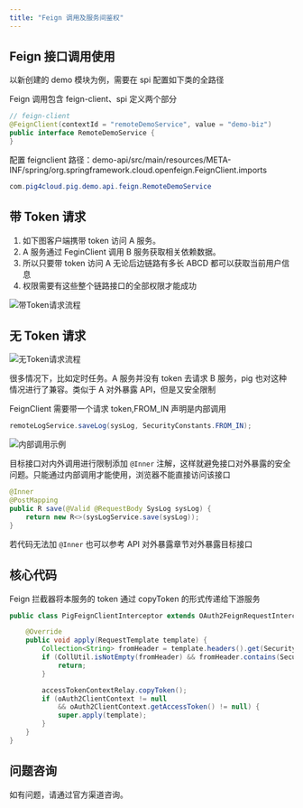 ```yaml
---
title: "Feign 调用及服务间鉴权"
---
```


## Feign 接口调用使用

<Note>
以新创建的 demo 模块为例，需要在 spi 配置如下类的全路径
</Note>

Feign 调用包含 feign-client、spi 定义两个部分

```java
// feign-client
@FeignClient(contextId = "remoteDemoService", value = "demo-biz")
public interface RemoteDemoService {
}
```

<Warning>
配置 feignclient 路径：demo-api/src/main/resources/META-INF/spring/org.springframework.cloud.openfeign.FeignClient.imports
</Warning>

```java
com.pig4cloud.pig.demo.api.feign.RemoteDemoService
```

## 带 Token 请求

1. 如下图客户端携带 token 访问 A 服务。
2. A 服务通过 FeginClient 调用 B 服务获取相关依赖数据。
3. 所以只要带 token 访问 A 无论后边链路有多长 ABCD 都可以获取当前用户信息
4. 权限需要有这些整个链路接口的全部权限才能成功

![带Token请求流程](/images/1599314191979-fea7b81a-4a6b-41f2-8a0c-139a2f9691c0.png)

## 无 Token 请求

![无Token请求流程](/images/1599314191907-97e3a538-9710-406f-9924-ca88a6312589.png)

<Warning>
很多情况下，比如定时任务。A 服务并没有 token 去请求 B 服务，pig 也对这种情况进行了兼容。类似于 A 对外暴露 API，但是又安全限制
</Warning>

FeignClient 需要带一个请求 token,FROM_IN 声明是内部调用

```java
remoteLogService.saveLog(sysLog, SecurityConstants.FROM_IN);
```

![内部调用示例](/images/1660454269266-cb6f54bd-a707-4484-a1b1-d863f61193d6.png)

目标接口对内外调用进行限制添加 `@Inner` 注解，这样就避免接口对外暴露的安全问题。只能通过内部调用才能使用，浏览器不能直接访问该接口

```java
@Inner
@PostMapping
public R save(@Valid @RequestBody SysLog sysLog) {
    return new R<>(sysLogService.save(sysLog));
}
```

若代码无法加 `@Inner` 也可以参考 API 对外暴露章节对外暴露目标接口

## 核心代码

Feign 拦截器将本服务的 token 通过 copyToken 的形式传递给下游服务

```java
public class PigFeignClientInterceptor extends OAuth2FeignRequestInterceptor {

    @Override
    public void apply(RequestTemplate template) {
        Collection<String> fromHeader = template.headers().get(SecurityConstants.FROM);
        if (CollUtil.isNotEmpty(fromHeader) && fromHeader.contains(SecurityConstants.FROM_IN)) {
            return;
        }

        accessTokenContextRelay.copyToken();
        if (oAuth2ClientContext != null
            && oAuth2ClientContext.getAccessToken() != null) {
            super.apply(template);
        }
    }
}
```

## 问题咨询

如有问题，请通过官方渠道咨询。
